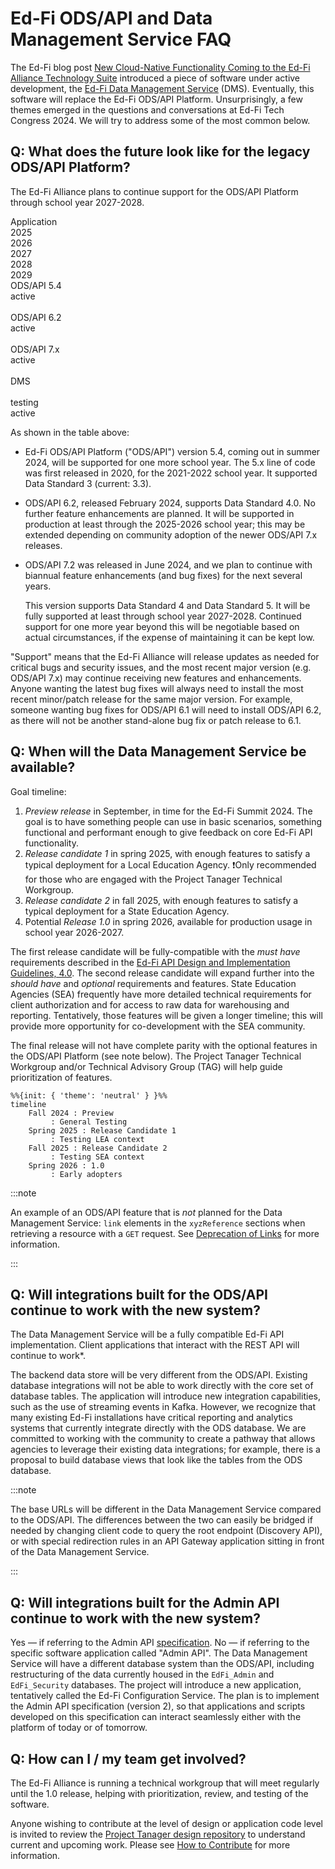# Ed-Fi ODS/API and Data Management Service FAQ

The Ed-Fi blog post [New Cloud-Native Functionality Coming to the Ed-Fi Alliance
Technology Suite](https://www.ed-fi.org/blog/cloud-native-ed-fi-technology/)
introduced a piece of software under active development, the [Ed-Fi Data
Management
Service](https://github.com/Ed-Fi-Alliance-OSS/Data-Management-Service) (DMS).
Eventually, this software will replace the Ed-Fi ODS/API Platform.
Unsurprisingly, a few themes emerged in the questions and conversations at Ed-Fi
Tech Congress 2024. We will try to address some of the most common below.

## Q: What does the future look like for the legacy ODS/API Platform?

The Ed-Fi Alliance plans to continue support for the ODS/API Platform through
school year 2027-2028.

<div class="container table">
  <div class="row row--thead">
      <div class="col col--2 col--th">Application</div>
      <div class="col col--2 col--th">2025</div>
      <div class="col col--2 col--th">2026</div>
      <div class="col col--2 col--th">2027</div>
      <div class="col col--2 col--th">2028</div>
      <div class="col col--2 col--th">2029</div>
  </div>
  <div class="row col--tr">
      <div class="col col--2 col--td">ODS/API 5.4</div>
      <div class="col col--1 col--td" style={{backgroundColor: "var(--ifm-color-info-lightest)"}}>active</div>
      <div class="col col--9 col--td">&nbsp;</div>
  </div>
  <div class="row col--tr-alt">
      <div class="col col--2 col--td">ODS/API 6.2</div>
      <div class="col col--3 col--td" style={{backgroundColor: "var(--ifm-color-info-lightest)"}}>active</div>
      <div class="col col--7 col--td">&nbsp;</div>
  </div>
  <div class="row col--tr">
      <div class="col col--2 col--td">ODS/API 7.x</div>
      <div class="col col--8 col--td" style={{backgroundColor: "var(--ifm-color-info-lightest)"}}>active</div>
      <div class="col col--2 col--td">&nbsp;</div>
  </div>
  <div class="row col--tr-alt">
      <div class="col col--2 col--td">DMS</div>
      <div class="col col--1 col--td">&nbsp;</div>
      <div class="col col--2 col--td" style={{backgroundColor: "var(--ifm-color-warning-lightest)"}}>testing</div>
      <div class="col col--7 col--td" style={{backgroundColor: "var(--ifm-color-info-lightest)"}}>active</div>
  </div>
</div>

As shown in the table above:

* Ed-Fi ODS/API Platform ("ODS/API") version 5.4, coming out in summer 2024,
  will be supported for one more school year. The 5.x line of code was first
  released in 2020, for the 2021-2022 school year. It supported Data Standard 3
  (current: 3.3).
* ODS/API 6.2, released February 2024, supports Data Standard 4.0. No further
  feature enhancements are planned. It will be supported in production at least
  through the 2025-2026 school year; this may be extended depending on community
  adoption of the newer ODS/API 7.x releases.
* ODS/API 7.2 was released in June 2024, and we plan to continue with biannual
  feature enhancements (and bug fixes) for the next several years.

  This version supports Data Standard 4 and Data Standard 5. It will be fully
  supported at least through school year 2027-2028. Continued support for one
  more year beyond this will be negotiable based on actual circumstances, if the
  expense of maintaining it can be kept low.

"Support" means that the Ed-Fi Alliance will release updates as needed for
critical bugs and security issues, and the most recent major version (e.g.
ODS/API 7.x) may continue receiving new features and enhancements. Anyone
wanting the latest bug fixes will always need to install the most recent
minor/patch release for the same major version. For example, someone wanting bug
fixes for ODS/API 6.1 will need to install ODS/API 6.2, as there will not be
another stand-alone bug fix or patch release to 6.1.

## Q: When will the Data Management Service be available?

Goal timeline:

1. _Preview release_ in September, in time for the Ed-Fi Summit 2024. The goal is
   to have something people can use in basic scenarios, something functional and
   performant enough to give feedback on core Ed-Fi API functionality.
2. _Release candidate 1_ in spring 2025, with enough features to satisfy a typical
   deployment for a Local Education Agency. :exclamation:Only recommended for
   those who are engaged with the Project Tanager Technical Workgroup.
3. _Release candidate 2_ in fall 2025, with enough features to satisfy a typical
   deployment for a State Education Agency.
4. Potential _Release 1.0_ in spring 2026, available for production usage in
   school year 2026-2027.

The first release candidate will be fully-compatible with the _must have_
requirements described in the [Ed-Fi API Design and Implementation Guidelines,
4.0](../1-data-exchange/api-guidelines/readme.md). The second release candidate
will expand further into the _should have_ and _optional_ requirements and
features. State Education Agencies (SEA) frequently have more detailed technical
requirements for client authorization and for access to raw data for warehousing
and reporting. Tentatively, those features will be given a longer timeline; this
will provide more opportunity for co-development with the SEA community.

The final release will not have complete parity with the optional features in
the ODS/API Platform (see note below). The Project Tanager Technical Workgroup
and/or Technical Advisory Group (TAG) will help guide prioritization of
features.

```mermaid
%%{init: { 'theme': 'neutral' } }%%
timeline
    Fall 2024 : Preview
         : General Testing
    Spring 2025 : Release Candidate 1
         : Testing LEA context
    Fall 2025 : Release Candidate 2
         : Testing SEA context
    Spring 2026 : 1.0
         : Early adopters
```

:::note

An example of an ODS/API feature that is _not_ planned for the Data Management
Service: `link` elements in the `xyzReference` sections when retrieving a
resource with a `GET` request. See [Deprecation of
Links](https://edfi.atlassian.net/wiki/spaces/EFAPIGUIDE/pages/133791871/GET+Requests#Deprecation-of-Links)
for more information.

:::

## Q: Will integrations built for the ODS/API continue to work with the new system?

The Data Management Service will be a fully compatible Ed-Fi API implementation.
Client applications that interact with the REST API will continue to work*.

The backend data store will be very different from the ODS/API. Existing
database integrations will not be able to work directly with the core set of
database tables. The application will introduce new integration capabilities,
such as the use of streaming events in Kafka. However, we recognize that many
existing Ed-Fi installations have critical reporting and analytics systems that
currently integrate directly with the ODS database. We are committed to working
with the community to create a pathway that allows agencies to leverage their
existing data integrations; for example, there is a proposal to build database
views that look like the tables from the ODS database.

:::note

The base URLs will be different in the Data Management Service compared to the
ODS/API. The differences between the two can easily be bridged if needed by
changing client code to query the root endpoint (Discovery API), or with special
redirection rules in an API Gateway application sitting in front of the Data
Management Service.

:::

## Q: Will integrations built for the Admin API continue to work with the new system?

Yes &mdash; if referring to the Admin API
[specification](https://github.com/Ed-Fi-Alliance-OSS/Ed-Fi-API-Standards/blob/main/api-specifications/admin-api/admin-api-2.2.0.yaml).
No &mdash; if referring to the specific software application called "Admin API". The
Data Management Service will have a different database system than the ODS/API,
including restructuring of the data currently housed in the `EdFi_Admin` and
`EdFi_Security` databases. The project will introduce a new application,
tentatively called the Ed-Fi Configuration Service. The plan is to implement the
Admin API specification (version 2), so that applications and scripts developed
on this specification can interact seamlessly either with the platform of today
or of tomorrow.

## Q: How can I / my team get involved?

The Ed-Fi Alliance is running a technical workgroup that will meet regularly
until the 1.0 release, helping with prioritization, review, and testing of the
software.

Anyone wishing to contribute at the level of design or application code level is
invited to review the [Project Tanager design
repository](https://github.com/Ed-Fi-Alliance-OSS/Project-Tanager) to understand
current and upcoming work. Please see [How to
Contribute](https://github.com/Ed-Fi-Alliance-OSS/Project-Tanager/CONTRIBUTING.md)
for more information.
